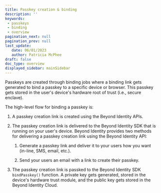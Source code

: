 ```yaml
---
title: Passkey creation & binding
description: ''
keywords: 
 - passkeys
 - binding
 - overview
pagination_next: null
pagination_prev: null
last_update: 
   date: 06/01/2023
   author: Patricia McPhee
draft: false
doc_type: overview
displayed_sidebar: mainSidebar
---
```



Passkeys are created through binding jobs where a binding link gets generated to bind a passkey to a specific device or browser. This passkey gets stored in the user's device's hardware root of trust (i.e., secure enclave).

The high-level flow for binding a passkey is:

1. A passkey creation link is created using the Beyond Identity APIs.

2. The passkey creation link is delivered to the Beyond Identity SDK that is running on your user's device. Beyond Identity provides two methods for delivering a passkey creation link using the Beyond Identity API:

   1. Generate a passkey link and deliver it to your users how you want (in-line, SMS, email, etc.).

   2. Send your users an email with a link to create their passkey.

3. The passkey creation link is passked to the Beyond Identity SDK `bindPasskey()` function. A private key gets generated, stored in the device's hardware trust module, and the public key gets stored in the Beyond Identity Cloud. 

<Tabs groupId="bind-delivery-method" queryString>

<TabItem value="return" label="RETURN">

   <BindReturnDiagram/>

</TabItem>

<TabItem value="email" label="EMAIL">



   <BindEmailDiagram/>



</TabItem>

</Tabs>


